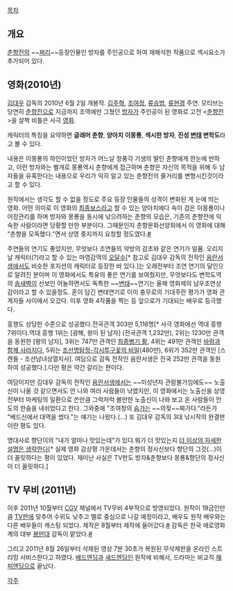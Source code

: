 [[목차]]
== 개요 ==
[[춘향전]]의 ~~[[쩌리]]~~등장인물인 방자를 주인공으로 하여 재해석한 작품으로 섹시요소가 추가되어 있다.

== 영화(2010년) ==
[[김대우]] 감독의 2010년 6월 2일 개봉작. [[김주혁]], [[조여정]], [[류승범]], [[류현경]] 주연. 모티브는 당연히 [[춘향전]]으로 지금까지 조역에만 그쳤던 [[방자]]가 주인공이 된 영화로 고전 <[[춘향전]]>을 살짝 비틀은 사극 [[영화]].

캐릭터의 특징을 요약하면 '''글래머 춘향''', '''양아치 이몽룡''', '''섹시한 방자''', '''진성 [[변태]] 변학도'''라고 볼 수 있다.

내용은  이몽룡의 하인이었던 방자가 어느날 청풍각 기생의 딸인 춘향에게 한눈에 반하고, 이런 방자와는 별개로 몽룡역시 춘향에게 접근하며 춘향은 자신의 목적을 위해 두 남자들을 유혹한다는 내용으로 우리가 익히 알고 있는 춘향전의 줄거리를 변형시킨것이라고 할 수 있다.

원작에서는 생각도 할 수 없을 정도로 주요 등장 인물들의 성격이 변화된 게 눈에 띄는 영화. 어떤 의미로 이 영화의 [[최종보스]]라고 할 수 있는 양아치에다 속이 검은 이몽룡이나 어장관리를 하며 방자와 몽룡을 동시에 낚으려하는 춘향의 모습은, 기존의 춘향전에 익숙한 사람이라면 당황할 만한 부분이다. 그때문인지 춘향문화선양회에서 이 영화에 대해 "춘향을 모독했다."면서 상영 중지까지 요청할 정도였다.[http://news.tvreport.co.kr/main.php?cmd=news/news_view&idx=49051 #]

주연들의 연기도 좋았지만, 무엇보다 조연들의 약방의 감초와 같은 연기가 일품. 오리지날 캐릭터(?)라고 할 수 있는 마영감역의  [[오달수]][* 참고로 김대우 감독의 전작인 [[음란서생]]에서도 비슷한 포지션의 캐릭터로 등장한 바 있다.]는 오래전부터 조연 연기의 달인으로 알려진 분이며 이 영화에서도 특유의 좋은 연기를 보여줬지만, 무엇보다도 변학도역의  [[송새벽]]이 선보인 어눌하면서도 독특한 ~~[[변태]]~~연기는 올해 영화제의 남우조연상감이라고 할 수 있을정도. 혼이 담긴 변태연기로 이미 충무로의 기대주란 평가가 영화 관계자들 사이에서 오갔다. 이후 영화 4작품을 찍는 등 앞으로가 기대되는 배우로 등극했다.

흥행도 상당한 수준으로 성공했다.전국관객 303만 5,116명[* 사극 영화에선 역대 흥행 7위이다.역대 흥행 1위는 [광해, 왕이 된 남자] (전국관객 1,232만), 2위는 1230만 관객을 동원한 [왕의 남자], 3위는 747만 관객인 [[최종병기 활]], 4위는 491만 관객인 [[바람과 함께 사라지다]], 5위는 [[조선명탐정-각시투구꽃의 비밀]](480만), 6위가 352만 관객인 [스캔들 - 조선남녀상열지사]. 여담으로 감독 전작인 음란서생은 전국 252만 관객을 동원하여 성공했다.].다만 평은 약간 갈리는 편이다.

여담이지만 김대우 감독의 전작인 [[음란서생]]에서는 ~~미성년자 관람불가임에도~~ 노출신이 나올 것 같으면서도 안 나와 여러 사람들이 낚였지만, 이 영화에서는 노출신을 상영 전부터 마케팅의 일환으로 쓴만큼 그럭저럭 볼만한 노출신이 나와 보고 온 사람들이 안도의 한숨을 내쉬었다고 한다. 그와중에 "조여정의  [[슴가]]는 ~~의젖~~짜가다."라든가 "베드신에서 대역을 썼다."는 얘기는 나왔다.(…) 또 김대우 감독의 3대 낚시작의 완결판이란 평도 있다.

명대사로 향단이의 "내가 얼마나 맛있는데"가 있다.뭐가 더 맛있는지 [[더 이상의 자세한 설명은 생략한다]][* 실제 영화 감상평 가운데서는 춘향의 정사신보다 향단의 그것(…)이 더 꼴릿하다는 평이 있었다. 재미난 사실은 TV판도 방자&춘향보다 몽룡&향단의 정사신이 더 꼴릿하다.]

== TV 무비 (2011년) ==
이후 2011년 10월부터 [[CGV]] 채널에서 TV무비 4부작으로 방영되었다. 원작이 19금인만큼 [[TV판]]에 맞추어 수위도 낮추고 멜로 중심으로 나갈 예정이라고, 배우도 원작 배우와는 다른 배우들이 캐스팅 되었다. 제작은 8월부터 제작에 들어갔다.[http://www.newsen.com/news_view.php?uid=201108181038021001 #] 감독은 한국 에로영화계의 대부 [[봉만대]] 감독이 맡았다.[http://news.sportsseoul.com/read/entertain/962230.htm #]

그리고 2011년 8월 26일부터 삭제된 영상 7분 30초가 복원된 무삭제판을  온라인 스트리밍 서비스한다고 하였다. [[배드엔딩]]과  [[새드엔딩]]인 원작에 비해서,  드라마는 비교적  [[해피엔딩]]으로 끝났다.

[[각주]]
